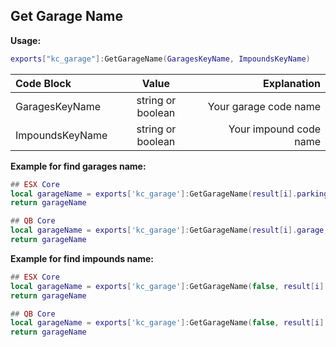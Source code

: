 
## Get Garage Name
**Usage:**
```lua copy
exports["kc_garage"]:GetGarageName(GaragesKeyName, ImpoundsKeyName)
```
| Code Block      | Value             | Explanation            |
| :-----          | :----:            | ----:                  |
| GaragesKeyName  | string or boolean | Your garage code name  |
| ImpoundsKeyName | string or boolean | Your impound code name |

**Example for find garages name:**
```lua copy
## ESX Core
local garageName = exports['kc_garage']:GetGarageName(result[i].parking, false)
return garageName

## QB Core
local garageName = exports['kc_garage']:GetGarageName(result[i].garage, false)
return garageName
```

**Example for find impounds name:**
```lua copy
## ESX Core
local garageName = exports['kc_garage']:GetGarageName(false, result[i].parking)
return garageName

## QB Core
local garageName = exports['kc_garage']:GetGarageName(false, result[i].garage)
return garageName
```